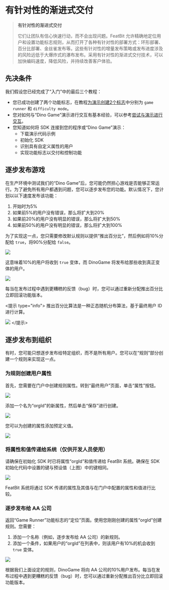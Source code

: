 
# 有针对性的渐进式交付

> **有针对性的渐进式交付**
>
> 它们让团队有信心快速行动，而不会出现问题。FeatBit 允许精确地定位用户和设置功能标志规则，从而打开了各种有针对性的部署方式：环形部署、百分比部署、金丝雀发布等。这些有针对性的增量发布策略或发布进度涉及的风险远低于大爆炸式的瀑布发布。采用有针对性的渐进式交付技术，可以加快编码速度，降低风险，并持续改善客户体验。

## 先决条件

我们假设您已经完成了“入门”中的最后三个教程：

* 您已成功创建了两个功能标志，在教程[为演示创建2个标志](../create-two-feature-flags.md)中分别为 `game runner` 和 `difficulty mode`。
* 您对如何与“Dino Game”演示进行交互有基本经验，可以参考[尝试与演示进行交互](../try-interacting-with-the-demo.md)。
* 您知道如何将 SDK 连接到您的程序或“Dino Game”演示：
  * 下载演示代码示例
  * 初始化 SDK
  * 识别具有自定义属性的用户
  * 实现功能标志以交付和控制功能

## 逐步发布游戏

在生产环境中测试我们的“Dino Game”后，您可能仍然担心游戏是否能够正常运行。为了避免所有用户都遇到问题，您可以逐步发布您的功能。默认情况下，您计划以以下速度发布该功能：

1. 开始时为5%
2. 如果前5%的用户没有错误，那么将扩大到20%
3. 如果前20%的用户没有明显的错误，那么将扩大到50%
4. 如果前50%的用户没有明显的错误，那么将扩大到100%

为了实现这一点，您只需要修改默认规则以提供“推出百分比”，然后例如将10%分配给 `true`，将90%分配给 `false`。

![](../../getting-started/assets/targeted-progressive-delivery/001.webp)

这意味着10%的用户将收到 `true` 变体，而 DinoGame 将发布给那些收到真正变体的用户。

![](../../getting-started/assets/targeted-progressive-delivery/002.webp)

每当在发布过程中遇到更糟糕的反馈（bug）时，您可以通过重新分配推出百分比立即回滚功能版本。

<提示 type="info">
  推出百分比算法是一种正态随机分布算法，基于最终用户 ID 进行计算。

  ![](../../getting-started/assets/targeted-progressive-delivery/003.webp)
</提示>

## 逐步发布到组织

有时，您可能只想逐步发布给特定组织，而不是所有用户。您可以在“规则”部分创建一个规则来实现这一点。

### 为规则创建用户属性

首先，您需要在门户中创建规则属性。转到“最终用户”页面，单击“属性”按钮。

![](../../getting-started/assets/targeted-progressive-delivery/004.webp)

添加一个名为“orgId”的新属性，然后单击“保存”进行创建。

![](../../getting-started/assets/targeted-progressive-delivery/005.webp)

您可以为创建的属性添加预定义值。

![](../../getting-started/assets/targeted-progressive-delivery/006.webp)

### 将属性和值传递给系统（仅供开发人员使用）

请确保在初始化 SDK 时已将属性“orgId”和值传递给 FeatBit 系统。确保在 SDK 初始化代码中设置的键与预设值（上图）中的键相同。

![](../../getting-started/assets/targeted-progressive-delivery/007.webp)

FeatBit 系统将通过 SDK 传递的属性及其值与在门户中配置的属性和值进行比较。

### 逐步发布给 AA 公司

返回“Game Runner”功能标志的“定位”页面。使用您刚刚创建的属性“orgId”创建规则。您需要：

1. 添加一个名称（例如，逐步发布给 AA 公司）的新规则。
2. 添加一个条件，如果用户的“orgId”在列表中，则该用户有10%的机会收到 `true` 变体。

![](../../getting-started/assets/targeted-progressive-delivery/008.webp)

根据我们上面设定的规则，DinoGame 将向 AA 公司的10%用户发布。每当在发布过程中遇到更糟糕的反馈（bug）时，您可以通过重新分配推出百分比立即回滚功能版本。